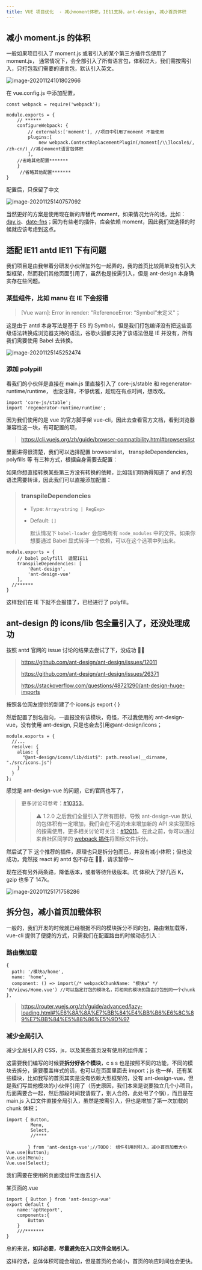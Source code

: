 ```yaml
---
title: VUE 项目优化  - 减小moment体积，IE11支持，ant-design, 减小首页体积
---
```


## 减小 moment.js 的体积

一般如果项目引入了 moment.js 或者引入的某个第三方插件包使用了 moment.js， 通常情况下，会全部引入了所有语言包，体积过大，我们需按需引入，只打包我们需要的语言包，默认引入英文。

![image-20201124101802966](https://cdn.jsdelivr.net/gh/wwwjun/img/2020/image-20201124101802966.png)

在 vue.config.js 中添加配置，

```
const webpack = require('webpack');

module.exports = {
    // ******
    configureWebpack: {
        // externals:['moment'], //项目中引用了moment 不能使用
        plugins:[
            new webpack.ContextReplacementPlugin(/moment[/\\]locale$/, /zh-cn/) //减小moment语言包体积
        ],
    //省略其他配置*******
    }
	 //省略其他配置*******
}
```

配置后，只保留了中文

![image-20201125140757092](https://cdn.jsdelivr.net/gh/wwwjun/img/2020/image-20201125140757092.png)

当然更好的方案是使用现在新的库替代 moment，如果情况允许的话，比如：[day.js](https://day.js.org/)、[date-fns](https://date-fns.org/)；因为有些老的插件，库会依赖 moment，因此我们做选择的时候就应该考虑到这点。

## 适配 IE11 antd IE11 下有问题

我们项目是由我带着分研发小伙伴加外包一起弄的，我的首页比较简单没有引入大型框架，然而我们其他页面引用了，虽然也是按需引入，但是 ant-design 本身确实存在些问题。

### 某些组件，比如 manu 在 IE 下会报错

> [Vue warn]: Error in render: "ReferenceError: “Symbol”未定义"；

这是由于 antd 本身写法是基于 ES 的 Symbol，但是我们打包编译没有把这些高级语法转换成浏览器支持的语法，谷歌火狐都支持了该语法但是 IE 并没有，所有我们需要使用 Babel 去转换。

![image-20201125145252474](https://cdn.jsdelivr.net/gh/wwwjun/img/2020/image-20201125145252474.png)

### 添加 polypill

看我们的小伙伴是直接在 main.js 里直接引入了 core-js/stable 和 regenerator-runtime/runtime， 也没注释，不够优雅，趁现在有点时间，想改改。

```
import 'core-js/stable';
import 'regenerator-runtime/runtime';
```

因为我们使用的是 vue 的官方脚手架 vue-cli，因此去查看官方文档，看到浏览器兼容性这一块，有可配置的项，

> https://cli.vuejs.org/zh/guide/browser-compatibility.html#browserslist

里面讲得很清楚，我们可以选择配置 browserslist， transpileDependencies，polyfills 等 有三种方式，根据自身需要去配置：

如果你想直接转换某些第三方没有转换的依赖，比如我们明确得知道了 and 的包语法需要转译，因此我们可以直接添加配置：

> ### transpileDependencies
>
> - Type: `Array<string | RegExp>`
>
> - Default: `[]`
>
>   默认情况下 `babel-loader` 会忽略所有 `node_modules` 中的文件。如果你想要通过 Babel 显式转译一个依赖，可以在这个选项中列出来。

```
module.exports = {
    // babel polyfill  适配IE11
    transpileDependencies: [
        '@ant-design',
        'ant-design-vue'
    ],
  //******
}
```

这样我们在 IE 下就不会报错了，已经进行了 polyfill。

## ant-design 的 icons/lib 包全量引入了，还没处理成功

按照 antd 官网的 issue 讨论的结果去尝试了下，没成功 🤦‍♂️

> https://github.com/ant-design/ant-design/issues/12011
>
> https://github.com/ant-design/ant-design/issues/26371
>
> https://stackoverflow.com/questions/48721290/ant-design-huge-imports

按照各位网友提供的新建了个 icons.js export { }

然后配置了别名指向，一直报没有该模块，奇怪，不过我使用的 ant-design-vue，没有使用 ant-design, 只是也会去引用@ant-design/icons；

```
module.exports = {
  //...
  resolve: {
    alias: {
      "@ant-design/icons/lib/dist$": path.resolve(__dirname, "./src/icons.js")
    }
  }
};
```

感觉是 ant-design-vue 的问题，它的官网也写了，

> 更多讨论可参考：[#10353](https://github.com/ant-design/ant-design/issues/10353)。
>
> > ⚠️ 1.2.0 之后我们全量引入了所有图标，导致 ant-design-vue 默认的包体积有一定增加，我们会在不远的未来增加新的 API 来实现图标的按需使用，更多相关讨论可关注：[#12011](https://github.com/ant-design/ant-design/issues/12011)。在此之前，你可以通过来自社区同学的 [webpack 插件](https://github.com/Beven91/webpack-ant-icon-loader)将图标文件拆分。

然后试了下 这个推荐的插件，原理也只是拆分包而已，并没有减小体积；但也没成功，竟然报 react 的 antd 包不存在 🤦‍♂️，请求暂停～

现在还有另外两条路，降低版本，或者等待升级版本。坑 体积大了好几百 K，gzip 也多了 147k。

![image-20201125171758286](https://cdn.jsdelivr.net/gh/wwwjun/img/2020/image-20201125171758286.png)

## 拆分包，减小首页加载体积

一般的，我们开发的时候就已经根据不同的模块拆分不同的包，路由懒加载等，vue-cli 提供了便捷的方式，只需我们在配置路由的时候动态引入：

### 路由懒加载

```
{
  path: '/模块a/home',
  name: 'home',
  component: () => import(/* webpackChunkName: "模块a" */ '@/views/Home.vue') //可以指定打包的模块名，将相同的模块的路由打包到同一个chunk
},
```

> https://router.vuejs.org/zh/guide/advanced/lazy-loading.html#%E6%8A%8A%E7%BB%84%E4%BB%B6%E6%8C%89%E7%BB%84%E5%88%86%E5%9D%97

### 减少全局引入

减少全局引入的 CSS，js，以及某些首页没有使用的组件库；

这需要我们编写的时候要**拆分好各个模块**，c s s 也是按照不同的功能，不同的模块去拆分，需要覆盖样式的话，也可以在页面里面去 import；js 也一样，还有某些模块，比如我写的首页其实是没有依赖大型框架的，没有 ant-design-vue，但是我们写其他模块的小伙伴引用了（历史原因，我们本来是说要独立几个小项目，后面需要合一起，然后那段时间我请假了，别人合的，此处甩了个锅），而且是在 main.js 入口文件直接全局引入，虽然是按需引入，但也是增加了第一次加载的 chunk 体积；

```
import { Button,
         Menu,
         Select,
         //****

        } from 'ant-design-vue';//TODO： 组件引用时引入，减小首页加载大小
Vue.use(Button);
Vue.use(Menu);
Vue.use(Select);
```

我们需要在使用的页面或组件里面去引入

某页面的.vue

```
import { Button } from 'ant-design-vue'
export default {
    name:'aptReport',
    components:{
    	Button
    }
    ///*******
}
```

总的来说，**如非必要，尽量避免在入口文件全局引入**。

这样的话，总体体积可能会增加，但是首页的会减小，首页的响应时间也会更快。
